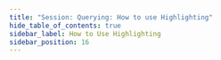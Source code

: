 ```yaml
---
title: "Session: Querying: How to use Highlighting"
hide_table_of_contents: true
sidebar_label: How to Use Highlighting
sidebar_position: 16
---
```





<LanguageSwitcher supportedLanguages={supportedLanguages} />

<LanguageContent language="csharp">
   <HowToUseHighlightingCsharp />
</LanguageContent>

<LanguageContent language="java">
   <HowToUseHighlightingJava />
</LanguageContent>


<!---
### Session
- [How to Query](../../../client-api/session/querying/how-to-query)

### Indexes
- [Highlighting](../../../indexes/querying/highlighting)


-->